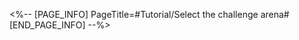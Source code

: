 <%-- [PAGE_INFO]
PageTitle=#Tutorial/Select the challenge arena#
[END_PAGE_INFO] --%>
{{Tutorial
|sort      = 609801
|title     = Select the challenge arena
|subtitle  = 
|type      = Adventure
|about     = 
|image1    = Tutorial Select the challenge arena 1.png{{subst:void|<!--$UPLOAD:<<SpriteOutput/TutorialPic/TutorialPage_ReshaGuide01.png>-<Tutorial Select the challenge arena 1.png>>}}
|text1     = ({{tt|Tap|on mobile}}/{{tt|Press|on controller}}/{{tt|Click|on keyboard}}) the button on the tracks and select the challenge arena to go to.
|image2    = Tutorial Select the challenge arena 2.png{{subst:void|<!--$UPLOAD:<<SpriteOutput/TutorialPic/TutorialPage_ReshaGuide02.png>-<Tutorial Select the challenge arena 2.png>>}}
|text2     = It is said that the Spheroid map of Scorchsand hides a secret, and that when the mechanisms on the map form a {{Color|h|nobold=1|specific combination of states}}, the hidden challenge will commence.<br />The clues regarding the combination for the secret are hidden within a certain {{Color|h|nobold=1|secret book}} in the challenge arena. Once you find the clue, it will be recorded in the Festival Wiki on the lower right.
}}